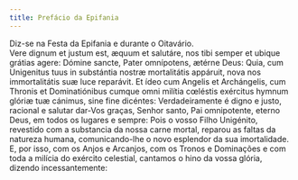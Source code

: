 ```yaml
---
title: Prefácio da Epifania
---
```


<aside>Diz-se na Festa da Epifania e durante o Oitavário.</aside>

<div class="side-by-side not-content">
  <span>
    Vere dignum et justum est, æquum et salutáre, nos tibi semper et ubique
    grátias agere: Dómine sancte, Pater omnípotens, ætérne Deus: Quia, cum
    Unigenitus tuus in substántia nostræ mortalitátis appáruit, nova nos
    immortalitátis suæ luce reparávit. Et ídeo cum Angelis et Archángelis, cum
    Thronis et Dominatiónibus cumque omni milítia cœléstis exércitus hymnum
    glóriæ tuæ cánimus, sine fine dicéntes:
  </span>
  <span>
    Verdadeiramente é digno e justo, racional e salutar dar-Vos graças, Senhor
    santo, Pai omnipotente, eterno Deus, em todos os lugares e sempre: Pois o
    vosso Filho Unigénito, revestido com a substancia da nossa carne mortal,
    reparou as faltas da natureza humana, comunicando-lhe o novo esplendor da
    sua imortalidade. E, por isso, com os Anjos e Arcanjos, com os Tronos e
    Dominações e com toda a milícia do exército celestial, cantamos o hino da
    vossa glória, dizendo incessantemente:
  </span>
</div>
